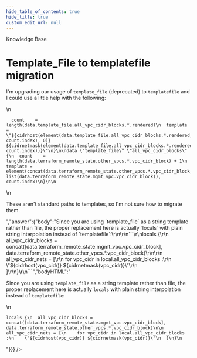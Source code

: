 ```yaml
---
hide_table_of_contents: true
hide_title: true
custom_edit_url: null
---
```



<CenterLayout>
<span className="title">Knowledge Base</span>
<h1>Template_File to templatefile migration</h1>
<GitHub discussion={{"id":"D_kwDOF8slf84APRpQ","number":350,"author":{"login":"matthewlittle"},"title":"Template_File to templatefile migration","body":"I'm upgrading our usage of `template_file` (deprecated) to `templatefile` and I could use a little help with the following:\r\n\r\n```data \"template_file\" \"vpn_routes\" {\r\n  count    = length(data.template_file.all_vpc_cidr_blocks.*.rendered)\r\n  template = \"${cidrhost(element(data.template_file.all_vpc_cidr_blocks.*.rendered, count.index), 0)} ${cidrnetmask(element(data.template_file.all_vpc_cidr_blocks.*.rendered, count.index))}\"\r\n}\r\n\r\ndata \"template_file\" \"all_vpc_cidr_blocks\" {\r\n  count    = length(data.terraform_remote_state.other_vpcs.*.vpc_cidr_block) + 1\r\n  template = element(concat(data.terraform_remote_state.other_vpcs.*.vpc_cidr_block, list(data.terraform_remote_state.mgmt_vpc.vpc_cidr_block)), count.index)\r\n}\r\n\r\n```\r\n\r\nThese aren't standard paths to templates, so I'm not sure how to migrate them.","bodyHTML":"<p dir=\"auto\">I'm upgrading our usage of <code class=\"notranslate\">template_file</code> (deprecated) to <code class=\"notranslate\">templatefile</code> and I could use a little help with the following:</p>\n<div class=\"snippet-clipboard-content notranslate position-relative overflow-auto\" data-snippet-clipboard-copy-content=\"  count    = length(data.template_file.all_vpc_cidr_blocks.*.rendered)\n  template = &quot;${cidrhost(element(data.template_file.all_vpc_cidr_blocks.*.rendered, count.index), 0)} ${cidrnetmask(element(data.template_file.all_vpc_cidr_blocks.*.rendered, count.index))}&quot;\n}\n\ndata &quot;template_file&quot; &quot;all_vpc_cidr_blocks&quot; {\n  count    = length(data.terraform_remote_state.other_vpcs.*.vpc_cidr_block) + 1\n  template = element(concat(data.terraform_remote_state.other_vpcs.*.vpc_cidr_block, list(data.terraform_remote_state.mgmt_vpc.vpc_cidr_block)), count.index)\n}\n\"><pre lang=\"data\" class=\"notranslate\"><code>  count    = length(data.template_file.all_vpc_cidr_blocks.*.rendered)\n  template = \"${cidrhost(element(data.template_file.all_vpc_cidr_blocks.*.rendered, count.index), 0)} ${cidrnetmask(element(data.template_file.all_vpc_cidr_blocks.*.rendered, count.index))}\"\n}\n\ndata \"template_file\" \"all_vpc_cidr_blocks\" {\n  count    = length(data.terraform_remote_state.other_vpcs.*.vpc_cidr_block) + 1\n  template = element(concat(data.terraform_remote_state.other_vpcs.*.vpc_cidr_block, list(data.terraform_remote_state.mgmt_vpc.vpc_cidr_block)), count.index)\n}\n\n</code></pre></div>\n<p dir=\"auto\">These aren't standard paths to templates, so I'm not sure how to migrate them.</p>","answer":{"body":"Since you are using `template_file` as a string template rather than file, the proper replacement here is actually `locals` with plain string interpolation instead of `templatefile`:\r\n\r\n```\r\nlocals {\r\n  all_vpc_cidr_blocks = concat([data.terraform_remote_state.mgmt_vpc.vpc_cidr_block], data.terraform_remote_state.other_vpcs.*.vpc_cidr_block)\r\n\r\n  all_vpc_cidr_nets = [\r\n    for vpc_cidr in local.all_vpc_cidr_blocks :\r\n    \"${cidrhost(vpc_cidr)} ${cidrnetmask(vpc_cidr)}\"\r\n  ]\r\n}\r\n```","bodyHTML":"<p dir=\"auto\">Since you are using <code class=\"notranslate\">template_file</code> as a string template rather than file, the proper replacement here is actually <code class=\"notranslate\">locals</code> with plain string interpolation instead of <code class=\"notranslate\">templatefile</code>:</p>\n<div class=\"snippet-clipboard-content notranslate position-relative overflow-auto\" data-snippet-clipboard-copy-content=\"locals {\n  all_vpc_cidr_blocks = concat([data.terraform_remote_state.mgmt_vpc.vpc_cidr_block], data.terraform_remote_state.other_vpcs.*.vpc_cidr_block)\n\n  all_vpc_cidr_nets = [\n    for vpc_cidr in local.all_vpc_cidr_blocks :\n    &quot;${cidrhost(vpc_cidr)} ${cidrnetmask(vpc_cidr)}&quot;\n  ]\n}\"><pre class=\"notranslate\"><code>locals {\n  all_vpc_cidr_blocks = concat([data.terraform_remote_state.mgmt_vpc.vpc_cidr_block], data.terraform_remote_state.other_vpcs.*.vpc_cidr_block)\n\n  all_vpc_cidr_nets = [\n    for vpc_cidr in local.all_vpc_cidr_blocks :\n    \"${cidrhost(vpc_cidr)} ${cidrnetmask(vpc_cidr)}\"\n  ]\n}\n</code></pre></div>"}}} />

</CenterLayout>
  

<!-- ##DOCS-SOURCER-START
{
  "sourcePlugin": "github-discussions",
  "hash": "72a2a6a1cfe1bbc0c0f0817eda874c88"
}
##DOCS-SOURCER-END -->
